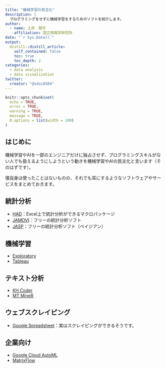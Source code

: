 ```yaml
---
title: "機械学習の民主化"
description: |
  プログラミングをせずに機械学習をするためのソフトを紹介します。
author:
  - name: 土井　翔平
    affiliation: 国立情報学研究所
date: "`r Sys.Date()`"
output:
  distill::distill_article:
    self_contained: false
    toc: true
    toc_depth: 2
categories:
  - data analysis
  - data visualization
twitter:
  creator: "@sdoi0504"
---
```


```r
knitr::opts_chunk$set(
  echo = TRUE,
  error = TRUE,
  warning = TRUE,
  message = TRUE,
  R.options = list(width = 100)
)
```

## はじめに {#Intro}

機械学習やAIを一部のエンジニアだけに独占させず、プログラミングスキルがない人でも扱えるようにしようという動きを機械学習やAIの民主化と言います（そのはずです）。

僕自身は使ったことはないものの、それでも耳にするようなソフトウェアやサービスをまとめておきます。

## 統計分析 {#Stats}

- [HAD](http://norimune.net/had)：Excel上で統計分析ができるマクロパッケージ
- [JAMOVI](https://www.jamovi.org/)：フリーの統計分析ソフト
- [JASP](https://jasp-stats.org/)：フリーの統計分析ソフト（ベイジアン）

## 機械学習 {#ML}

- [Exploratory](https://ja.exploratory.io/)
- [Tableau](https://www.tableau.com/ja-jp)

## テキスト分析 {#Text}

- [KH Coder](https://khcoder.net/)
- [MT MineR](https://mjin.doshisha.ac.jp/MTMineR/html/menu.html)

## ウェブスクレイピング {#Scraping}

- [Google Spreadsheet](https://www.google.com/intl/ja_jp/sheets/about/)：実はスクレイピングができるそうです。

## 企業向け {#Enterprize}

- [Google Cloud AutoML](https://cloud.google.com/automl/?hl=ja)
- [MatrixFlow](https://www.products.matrixflow.net/)